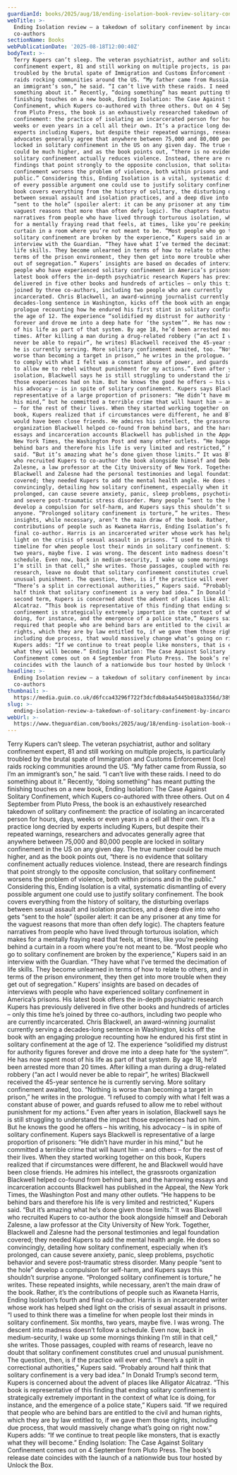 ```yaml
---
guardianId: books/2025/aug/18/ending-isolation-book-review-solitary-confinement
webTitle: >-
  Ending Isolation review – a takedown of solitary confinement by incarcerated
  co-authors
sectionName: Books
webPublicationDate: '2025-08-18T12:00:40Z'
bodyText: >-
  Terry Kupers can’t sleep. The veteran psychiatrist, author and solitary
  confinement expert, 81 and still working on multiple projects, is particularly
  troubled by the brutal spate of Immigration and Customs Enforcement (Ice)
  raids rocking communities around the US. “My father came from Russia, so I’m
  an immigrant’s son,” he said. “I can’t live with these raids. I need to do
  something about it.” Recently, “doing something” has meant putting the
  finishing touches on a new book, Ending Isolation: The Case Against Solitary
  Confinement, which Kupers co-authored with three others. Out on 4 September
  from Pluto Press, the book is an exhaustively researched takedown of solitary
  confinement: the practice of isolating an incarcerated person for hours, days,
  weeks or even years in a cell all their own. It’s a practice long decried by
  experts including Kupers, but despite their repeated warnings, researchers and
  advocates generally agree that anywhere between 75,000 and 80,000 people are
  locked in solitary confinement in the US on any given day. The true number
  could be much higher, and as the book points out, “there is no evidence that
  solitary confinement actually reduces violence. Instead, there are research
  findings that point strongly to the opposite conclusion, that solitary
  confinement worsens the problem of violence, both within prisons and in the
  public.” Considering this, Ending Isolation is a vital, systematic dismantling
  of every possible argument one could use to justify solitary confinement. The
  book covers everything from the history of solitary, the disturbing overlaps
  between sexual assault and isolation practices, and a deep dive into who gets
  “sent to the hole” (spoiler alert: it can be any prisoner at any time for the
  vaguest reasons that more than often defy logic). The chapters feature
  narratives from people who have lived through torturous isolation, which makes
  for a mentally fraying read that feels, at times, like you’re peeking behind a
  curtain in a room where you’re not meant to be. “Most people who go to
  solitary confinement are broken by the experience,” Kupers said in an
  interview with the Guardian. “They have what I’ve termed the decimation of
  life skills. They become unlearned in terms of how to relate to others, and in
  terms of the prison environment, they then get into more trouble when they get
  out of segregation.” Kupers’ insights are based on decades of interviews with
  people who have experienced solitary confinement in America’s prisons. His
  latest book offers the in-depth psychiatric research Kupers has previously
  delivered in five other books and hundreds of articles – only this time he’s
  joined by three co-authors, including two people who are currently
  incarcerated. Chris Blackwell, an award-winning journalist currently serving a
  decades-long sentence in Washington, kicks off the book with an engaging
  prologue recounting how he endured his first stint in solitary confinement at
  the age of 12. The experience “solidified my distrust for authority figures
  forever and drove me into a deep hate for ‘the system’”. He has now spent most
  of his life as part of that system. By age 18, he’d been arrested more than 20
  times. After killing a man during a drug-related robbery (“an act I would
  never be able to repair”, he writes) Blackwell received the 45-year sentence
  he is currently serving. More solitary confinement awaited, too. “Nothing is
  worse than becoming a target in prison,” he writes in the prologue. “I refused
  to comply with what I felt was a constant abuse of power, and guards refused
  to allow me to rebel without punishment for my actions.” Even after years in
  isolation, Blackwell says he is still struggling to understand the impact
  those experiences had on him. But he knows the good he offers – his writing,
  his advocacy – is in spite of solitary confinement. Kupers says Blackwell is
  representative of a large proportion of prisoners: “He didn’t have murder in
  his mind,” but he committed a terrible crime that will haunt him – and others
  – for the rest of their lives. When they started working together on this
  book, Kupers realized that if circumstances were different, he and Blackwell
  would have been close friends. He admires his intellect, the grassroots
  organization Blackwell helped co-found from behind bars, and the harrowing
  essays and incarceration accounts Blackwell has published in the Appeal, the
  New York Times, the Washington Post and many other outlets. “He happens to be
  behind bars and therefore his life is very limited and restricted,” Kupers
  said. “But it’s amazing what he’s done given those limits.” It was Blackwell
  who recruited Kupers to co-author the book alongside himself and Deborah
  Zalesne, a law professor at the City University of New York. Together,
  Blackwell and Zalesne had the personal testimonies and legal foundation
  covered; they needed Kupers to add the mental health angle. He does so
  convincingly, detailing how solitary confinement, especially when it’s
  prolonged, can cause severe anxiety, panic, sleep problems, psychotic behavior
  and severe post-traumatic stress disorder. Many people “sent to the hole”
  develop a compulsion for self-harm, and Kupers says this shouldn’t surprise
  anyone. “Prolonged solitary confinement is torture,” he writes. These repeated
  insights, while necessary, aren’t the main draw of the book. Rather, it’s the
  contributions of people such as Kwaneta Harris, Ending Isolation’s fourth and
  final co-author. Harris is an incarcerated writer whose work has helped shed
  light on the crisis of sexual assault in prisons. “I used to think there was a
  timeline for when people lost their minds in solitary confinement. Six months,
  two years, maybe five. I was wrong. The descent into madness doesn’t follow a
  schedule. Even now, back in medium-security, I wake up some mornings thinking
  I’m still in that cell,” she writes. Those passages, coupled with reams of
  research, leave no doubt that solitary confinement constitutes cruel and
  unusual punishment. The question, then, is if the practice will ever end.
  “There’s a split in correctional authorities,” Kupers said. “Probably around
  half think that solitary confinement is a very bad idea.” In Donald Trump’s
  second term, Kupers is concerned about the advent of places like Alligator
  Alcatraz. “This book is representative of this finding that ending solitary
  confinement is strategically extremely important in the context of what Ice is
  doing, for instance, and the emergence of a police state,” Kupers said. “If we
  required that people who are behind bars are entitled to the civil and human
  rights, which they are by law entitled to, if we gave them those rights,
  including due process, that would massively change what’s going on right now.”
  Kupers adds: “If we continue to treat people like monsters, that is exactly
  what they will become.” Ending Isolation: The Case Against Solitary
  Confinement comes out on 4 September from Pluto Press. The book’s release date
  coincides with the launch of a nationwide bus tour hosted by Unlock the Box.
headline: >-
  Ending Isolation review – a takedown of solitary confinement by incarcerated
  co-authors
thumbnail: >-
  https://media.guim.co.uk/d6fcca43296f722f3dcfdb8a4a5445b018a3356d/389_0_3537_2832/500.jpg
slug: >-
  ending-isolation-review-a-takedown-of-solitary-confinement-by-incarcerated-co-authors
webUrl: >-
  https://www.theguardian.com/books/2025/aug/18/ending-isolation-book-review-solitary-confinement
---
```

Terry Kupers can’t sleep. The veteran psychiatrist, author and solitary confinement expert, 81 and still working on multiple projects, is particularly troubled by the brutal spate of Immigration and Customs Enforcement (Ice) raids rocking communities around the US. “My father came from Russia, so I’m an immigrant’s son,” he said. “I can’t live with these raids. I need to do something about it.” Recently, “doing something” has meant putting the finishing touches on a new book, Ending Isolation: The Case Against Solitary Confinement, which Kupers co-authored with three others. Out on 4 September from Pluto Press, the book is an exhaustively researched takedown of solitary confinement: the practice of isolating an incarcerated person for hours, days, weeks or even years in a cell all their own. It’s a practice long decried by experts including Kupers, but despite their repeated warnings, researchers and advocates generally agree that anywhere between 75,000 and 80,000 people are locked in solitary confinement in the US on any given day. The true number could be much higher, and as the book points out, “there is no evidence that solitary confinement actually reduces violence. Instead, there are research findings that point strongly to the opposite conclusion, that solitary confinement worsens the problem of violence, both within prisons and in the public.” Considering this, Ending Isolation is a vital, systematic dismantling of every possible argument one could use to justify solitary confinement. The book covers everything from the history of solitary, the disturbing overlaps between sexual assault and isolation practices, and a deep dive into who gets “sent to the hole” (spoiler alert: it can be any prisoner at any time for the vaguest reasons that more than often defy logic). The chapters feature narratives from people who have lived through torturous isolation, which makes for a mentally fraying read that feels, at times, like you’re peeking behind a curtain in a room where you’re not meant to be. “Most people who go to solitary confinement are broken by the experience,” Kupers said in an interview with the Guardian. “They have what I’ve termed the decimation of life skills. They become unlearned in terms of how to relate to others, and in terms of the prison environment, they then get into more trouble when they get out of segregation.” Kupers’ insights are based on decades of interviews with people who have experienced solitary confinement in America’s prisons. His latest book offers the in-depth psychiatric research Kupers has previously delivered in five other books and hundreds of articles – only this time he’s joined by three co-authors, including two people who are currently incarcerated. Chris Blackwell, an award-winning journalist currently serving a decades-long sentence in Washington, kicks off the book with an engaging prologue recounting how he endured his first stint in solitary confinement at the age of 12. The experience “solidified my distrust for authority figures forever and drove me into a deep hate for ‘the system’”. He has now spent most of his life as part of that system. By age 18, he’d been arrested more than 20 times. After killing a man during a drug-related robbery (“an act I would never be able to repair”, he writes) Blackwell received the 45-year sentence he is currently serving. More solitary confinement awaited, too. “Nothing is worse than becoming a target in prison,” he writes in the prologue. “I refused to comply with what I felt was a constant abuse of power, and guards refused to allow me to rebel without punishment for my actions.” Even after years in isolation, Blackwell says he is still struggling to understand the impact those experiences had on him. But he knows the good he offers – his writing, his advocacy – is in spite of solitary confinement. Kupers says Blackwell is representative of a large proportion of prisoners: “He didn’t have murder in his mind,” but he committed a terrible crime that will haunt him – and others – for the rest of their lives. When they started working together on this book, Kupers realized that if circumstances were different, he and Blackwell would have been close friends. He admires his intellect, the grassroots organization Blackwell helped co-found from behind bars, and the harrowing essays and incarceration accounts Blackwell has published in the Appeal, the New York Times, the Washington Post and many other outlets. “He happens to be behind bars and therefore his life is very limited and restricted,” Kupers said. “But it’s amazing what he’s done given those limits.” It was Blackwell who recruited Kupers to co-author the book alongside himself and Deborah Zalesne, a law professor at the City University of New York. Together, Blackwell and Zalesne had the personal testimonies and legal foundation covered; they needed Kupers to add the mental health angle. He does so convincingly, detailing how solitary confinement, especially when it’s prolonged, can cause severe anxiety, panic, sleep problems, psychotic behavior and severe post-traumatic stress disorder. Many people “sent to the hole” develop a compulsion for self-harm, and Kupers says this shouldn’t surprise anyone. “Prolonged solitary confinement is torture,” he writes. These repeated insights, while necessary, aren’t the main draw of the book. Rather, it’s the contributions of people such as Kwaneta Harris, Ending Isolation’s fourth and final co-author. Harris is an incarcerated writer whose work has helped shed light on the crisis of sexual assault in prisons. “I used to think there was a timeline for when people lost their minds in solitary confinement. Six months, two years, maybe five. I was wrong. The descent into madness doesn’t follow a schedule. Even now, back in medium-security, I wake up some mornings thinking I’m still in that cell,” she writes. Those passages, coupled with reams of research, leave no doubt that solitary confinement constitutes cruel and unusual punishment. The question, then, is if the practice will ever end. “There’s a split in correctional authorities,” Kupers said. “Probably around half think that solitary confinement is a very bad idea.” In Donald Trump’s second term, Kupers is concerned about the advent of places like Alligator Alcatraz. “This book is representative of this finding that ending solitary confinement is strategically extremely important in the context of what Ice is doing, for instance, and the emergence of a police state,” Kupers said. “If we required that people who are behind bars are entitled to the civil and human rights, which they are by law entitled to, if we gave them those rights, including due process, that would massively change what’s going on right now.” Kupers adds: “If we continue to treat people like monsters, that is exactly what they will become.” Ending Isolation: The Case Against Solitary Confinement comes out on 4 September from Pluto Press. The book’s release date coincides with the launch of a nationwide bus tour hosted by Unlock the Box.
